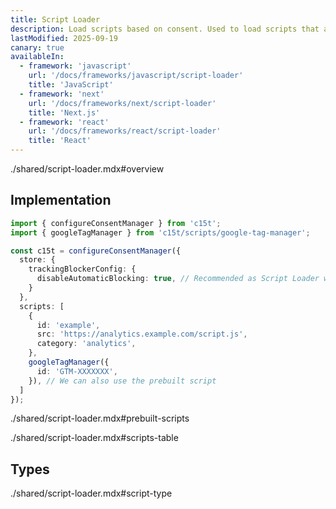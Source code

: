 ```yaml
---
title: Script Loader
description: Load scripts based on consent. Used to load scripts that are not necessary for the user's consent, such as analytics scripts.
lastModified: 2025-09-19
canary: true
availableIn:
  - framework: 'javascript'
    url: '/docs/frameworks/javascript/script-loader'
    title: 'JavaScript'
  - framework: 'next'
    url: '/docs/frameworks/next/script-loader'
    title: 'Next.js'
  - framework: 'react'
    url: '/docs/frameworks/react/script-loader'
    title: 'React'
---
```


<import>./shared/script-loader.mdx#overview</import>

## Implementation

```ts
import { configureConsentManager } from 'c15t';
import { googleTagManager } from 'c15t/scripts/google-tag-manager';

const c15t = configureConsentManager({
  store: {
    trackingBlockerConfig: {
      disableAutomaticBlocking: true, // Recommended as Script Loader will replace the tracking blocker
    }
  },
  scripts: [
    {
      id: 'example',
      src: 'https://analytics.example.com/script.js',
      category: 'analytics',
    },
    googleTagManager({
      id: 'GTM-XXXXXXX',
    }), // We can also use the prebuilt script
  ]
});
```

<import>./shared/script-loader.mdx#prebuilt-scripts</import>

<import>./shared/script-loader.mdx#scripts-table</import>

## Types
<import>./shared/script-loader.mdx#script-type</import>




